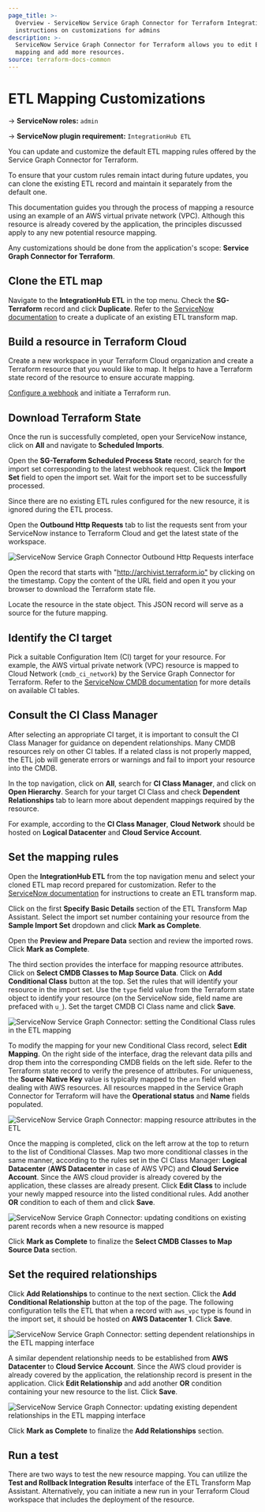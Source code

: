 ```yaml
---
page_title: >-
  Overview - ServiceNow Service Graph Connector for Terraform Integration -
  instructions on customizations for admins
description: >-
  ServiceNow Service Graph Connector for Terraform allows you to edit ETL
  mapping and add more resources.
source: terraform-docs-common
---
```


# ETL Mapping Customizations

-> **ServiceNow roles:** `admin`

-> **ServiceNow plugin requirement:** `IntegrationHub ETL`

You can update and customize the default ETL mapping rules offered by the Service Graph Connector for Terraform. 

To ensure that your custom rules remain intact during future updates, you can clone the existing ETL record and maintain it separately from the default one.

This documentation guides you through the process of mapping a resource using an example of an AWS virtual private network (VPC). Although this resource is already covered by the application, the principles discussed apply to any new potential resource mapping.

Any customizations should be done from the application's scope: **Service Graph Connector for Terraform**.

## Clone the ETL map

Navigate to the **IntegrationHub ETL** in the top menu. Check the **SG-Terraform** record and click **Duplicate**. Refer to the [ServiceNow documentation](https://docs.servicenow.com/en-US/bundle/utah-servicenow-platform/page/product/configuration-management/task/duplicate-cmdb-transform-map.html) to create a duplicate of an existing ETL transform map.

## Build a resource in Terraform Cloud

Create a new workspace in your Terraform Cloud organization and create a Terraform resource that you would like to map. It helps to have a Terraform state record of the resource to ensure accurate mapping. 

[Configure a webhook](/terraform/enterprise/integrations/service-now/service-graph/service-graph-setup#configure-terraform-webhook) and initiate a Terraform run.

## Download Terraform State

Once the run is successfully completed, open your ServiceNow instance, click on **All** and navigate to **Scheduled Imports**. 

Open the **SG-Terraform Scheduled Process State** record, search for the import set corresponding to the latest webhook request. Click the **Import Set** field to open the import set. Wait for the import set to be successfully processed. 

Since there are no existing ETL rules configured for the new resource, it is ignored during the ETL process.

Open the **Outbound Http Requests** tab to list the requests sent from your ServiceNow instance to Terraform Cloud and get the latest state of the workspace. 

![ServiceNow Service Graph Connector Outbound Http Requests interface](/img/docs/service-now-service-graph-state-object-url.png)

Open the record that starts with "<http://archivist.terraform.io"> by clicking on the timestamp. Copy the content of the URL field and open it you your browser to download the Terraform state file.

Locate the resource in the state object. This JSON record will serve as a source for the future mapping.

## Identify the CI target

Pick a suitable Configuration Item (CI) target for your resource. For example, the AWS virtual private network (VPC) resource is mapped to Cloud Network (`cmdb_ci_network`) by the Service Graph Connector for Terraform. Refer to the [ServiceNow CMDB documentation](https://docs.servicenow.com/en-US/bundle/utah-servicenow-platform/page/product/configuration-management/reference/cmdb-tables-details.html) for more details on available CI tables.

## Consult the CI Class Manager

After selecting an appropriate CI target, it is important to consult the CI Class Manager for guidance on dependent relationships. Many CMDB resources rely on other CI tables. If a related class is not properly mapped, the ETL job will generate errors or warnings and fail to import your resource into the CMDB.

In the top navigation, click on **All**, search for **CI Class Manager**, and click on **Open Hierarchy**. Search for your target CI Class and check **Dependent Relationships** tab to learn more about dependent mappings required by the resource.

For example, according to the **CI Class Manager**, **Cloud Network** should be hosted on **Logical Datacenter** and **Cloud Service Account**.

## Set the mapping rules

Open the **IntegrationHub ETL** from the top navigation menu and select your cloned ETL map record prepared for customization. Refer to the [ServiceNow documentation](https://docs.servicenow.com/en-US/bundle/utah-servicenow-platform/page/product/configuration-management/concept/create-etl-transform-map.html) for instructions to create an ETL transform map.

Click on the first **Specify Basic Details** section of the ETL Transform Map Assistant. Select the import set number containing your resource from the **Sample Import Set** dropdown and click **Mark as Complete**.

Open the **Preview and Prepare Data** section and review the imported rows. Click **Mark as Complete**.

The third section provides the interface for mapping resource attributes. Click on **Select CMDB Classes to Map Source Data**. Click on **Add Conditional Class** button at the top. Set the rules that will identify your resource in the import set. Use the `type` field value from the Terraform state object to identify your resource (on the ServiceNow side, field name are prefaced with `u_`). Set the target CMDB CI Class name and click **Save**.

![ServiceNow Service Graph Connector: setting the Conditional Class rules in the ETL mapping](/img/docs/service-now-service-graph-conditional-class-mapping.png)

To modify the mapping for your new Conditional Class record, select **Edit Mapping**. On the right side of the interface, drag the relevant data pills and drop them into the corresponding CMDB fields on the left side. Refer to the Terraform state record to verify the presence of attributes. For uniqueness, the **Source Native Key** value is typically mapped to the `arn` field when dealing with AWS resources. All resources mapped in the Service Graph Connector for Terraform will have the **Operational status** and **Name** fields populated.

![ServiceNow Service Graph Connector: mapping resource attributes in the ETL](/img/docs/service-now-service-graph-etl-attribute-mapping.png)

Once the mapping is completed, click on the left arrow at the top to return to the list of Conditional Classes. Map two more conditional classes in the same manner, according to the rules set in the CI Class Manager: **Logical Datacenter** (**AWS Datacenter** in case of AWS VPC) and **Cloud Service Account**. Since the AWS cloud provider is already covered by the application, these classes are already present. Click **Edit Class**  to include your newly mapped resource into the listed conditional rules. Add another **OR** condition to each of them and click **Save**. 

![ServiceNow Service Graph Connector: updating conditions on existing parent records when a new resource is mapped](/img/docs/service-now-service-graph-etl-condition-update.png)

Click **Mark as Complete** to finalize the **Select CMDB Classes to Map Source Data** section. 

## Set the required relationships

Click **Add Relationships** to continue to the next section. Click the **Add Conditional Relationship** button at the top of the page. The following configuration tells the ETL that when a record with `aws_vpc` type is found in the import set, it should be hosted on **AWS Datacenter 1**. Click **Save**.

![ServiceNow Service Graph Connector: setting dependent relationships in the ETL mapping interface](/img/docs/service-now-service-graph-etl-setting-relationship.png)

A similar dependent relationship needs to be established from **AWS Datacenter** to **Cloud Service Account**. Since the AWS cloud provider is already covered by the application, the relationship record is present in the application. Click **Edit Relationship** and add another **OR** condition containing your new resource to the list. Click **Save**.

![ServiceNow Service Graph Connector: updating existing dependent relationships in the ETL mapping interface](/img/docs/service-now-service-graph-etl-editing-relationship.png)

Click **Mark as Complete** to finalize the **Add Relationships** section. 

## Run a test

There are two ways to test the new resource mapping. You can utilize the **Test and Rollback Integration Results** interface of the ETL Transform Map Assistant. Alternatively, you can initiate a new run in your Terraform Cloud workspace that includes the deployment of the resource.
